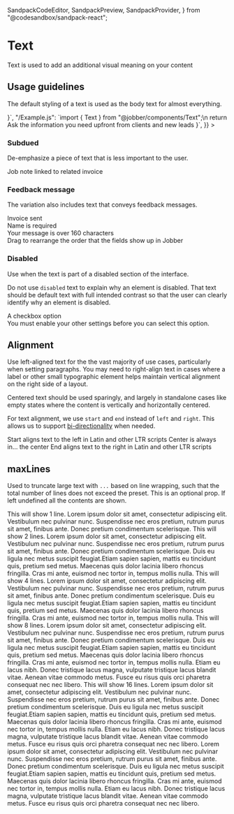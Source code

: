   SandpackCodeEditor,
  SandpackPreview,
  SandpackProvider,
} from "@codesandbox/sandpack-react";

<Meta title="Components/Text/Docs" component={Text} />

# Text

Text is used to add an additional visual meaning on your content

## Usage guidelines

The default styling of a text is used as the body text for almost everything.

<Card>
  <SandpackProvider
    template="react"
    customSetup={{
      dependencies: {
        "@jobber/components": "*",
      },
    }}
    options={{
      wrapContent: true,
      visibleFiles: ["./Example.js"],
      activeFile: "/Example.js",
    }}
    theme="dark"
    files={{
      "/App.js": `import "@jobber/design/foundation.css";
  return <Example />
}`,
      "/Example.js": `import { Text } from "@jobber/components/Text";\n
  return <Text>Ask the information you need upfront from clients and new leads</Text>
}`,
    }}
  >
    <SandpackPreview />
    <SandpackCodeEditor />
  </SandpackProvider>
</Card>

### Subdued

De-emphasize a piece of text that is less important to the user.

<Canvas>
  <Text variation="subdued">Job note linked to related invoice</Text>
</Canvas>

### Feedback message

The variation also includes text that conveys feedback messages.

<Canvas>
  <Text variation="success">Invoice sent</Text>
  <br />
  <Text variation="error">Name is required</Text>
  <br />
  <Text variation="warn">Your message is over 160 characters</Text>
  <br />
  <Text variation="info">
    Drag to rearrange the order that the fields show up in Jobber
  </Text>
</Canvas>

### Disabled

Use when the text is part of a disabled section of the interface.

Do not use `disabled` text to explain why an element is disabled. That text
should be default text with full intended contrast so that the user can clearly
identify why an element is disabled.

<Canvas>
  <Content>
    <div
      style={{
        display: "flex",
        alignItems: "center",
        gap: "var(--space-small)",
        marginBottom: "var(--space-small)",
      }}
    >
      <Checkbox disabled checked={false} />
      <Text variation="disabled">A checkbox option</Text>
    </div>
    <Text>
      You must enable your other settings before you can select this option.
    </Text>
  </Content>
</Canvas>

## Alignment

Use left-aligned text for the the vast majority of use cases, particularly when
setting paragraphs. You may need to right-align text in cases where a label or
other small typographic element helps maintain vertical alignment on the right
side of a layout.

Centered text should be used sparingly, and largely in standalone cases like
empty states where the content is vertically and horizontally centered.

For text alignment, we use `start` and `end` instead of `left` and `right`. This
allows us to support
[bi-directionality](https://material.io/design/usability/bidirectionality.html#mirroring-layout)
when needed.

<Canvas isColumn>
  <Text align="start">
    Start aligns text to the left in Latin and other LTR scripts
  </Text>
  <Text align="center">Center is always in... the center</Text>
  <Text align="end">
    End aligns text to the right in Latin and other LTR scripts
  </Text>
</Canvas>

## maxLines

Used to truncate large text with `...` based on line wrapping, such that the
total number of lines does not exceed the preset. This is an optional prop. If
left undefined all the contents are shown.

<Canvas>
  <Content>
    <Text maxLines="single">
      This will show 1 line. Lorem ipsum dolor sit amet, consectetur adipiscing
      elit. Vestibulum nec pulvinar nunc. Suspendisse nec eros pretium, rutrum
      purus sit amet, finibus ante. Donec pretium condimentum scelerisque.
    </Text>
    <Text maxLines="small">
      This will show 2 lines. Lorem ipsum dolor sit amet, consectetur adipiscing
      elit. Vestibulum nec pulvinar nunc. Suspendisse nec eros pretium, rutrum
      purus sit amet, finibus ante. Donec pretium condimentum scelerisque. Duis
      eu ligula nec metus suscipit feugiat.Etiam sapien sapien, mattis eu
      tincidunt quis, pretium sed metus. Maecenas quis dolor lacinia libero
      rhoncus fringilla. Cras mi ante, euismod nec tortor in, tempus mollis
      nulla.
    </Text>
    <Text maxLines="base">
      This will show 4 lines. Lorem ipsum dolor sit amet, consectetur adipiscing
      elit. Vestibulum nec pulvinar nunc. Suspendisse nec eros pretium, rutrum
      purus sit amet, finibus ante. Donec pretium condimentum scelerisque. Duis
      eu ligula nec metus suscipit feugiat.Etiam sapien sapien, mattis eu
      tincidunt quis, pretium sed metus. Maecenas quis dolor lacinia libero
      rhoncus fringilla. Cras mi ante, euismod nec tortor in, tempus mollis
      nulla.
    </Text>
    <Text maxLines="large">
      This will show 8 lines. Lorem ipsum dolor sit amet, consectetur adipiscing
      elit. Vestibulum nec pulvinar nunc. Suspendisse nec eros pretium, rutrum
      purus sit amet, finibus ante. Donec pretium condimentum scelerisque. Duis
      eu ligula nec metus suscipit feugiat.Etiam sapien sapien, mattis eu
      tincidunt quis, pretium sed metus. Maecenas quis dolor lacinia libero
      rhoncus fringilla. Cras mi ante, euismod nec tortor in, tempus mollis
      nulla. Etiam eu lacus nibh. Donec tristique lacus magna, vulputate
      tristique lacus blandit vitae. Aenean vitae commodo metus. Fusce eu risus
      quis orci pharetra consequat nec nec libero.
    </Text>
    <Text maxLines="larger">
      This will show 16 lines. Lorem ipsum dolor sit amet, consectetur
      adipiscing elit. Vestibulum nec pulvinar nunc. Suspendisse nec eros
      pretium, rutrum purus sit amet, finibus ante. Donec pretium condimentum
      scelerisque. Duis eu ligula nec metus suscipit feugiat.Etiam sapien
      sapien, mattis eu tincidunt quis, pretium sed metus. Maecenas quis dolor
      lacinia libero rhoncus fringilla. Cras mi ante, euismod nec tortor in,
      tempus mollis nulla. Etiam eu lacus nibh. Donec tristique lacus magna,
      vulputate tristique lacus blandit vitae. Aenean vitae commodo metus. Fusce
      eu risus quis orci pharetra consequat nec nec libero. Lorem ipsum dolor
      sit amet, consectetur adipiscing elit. Vestibulum nec pulvinar nunc.
      Suspendisse nec eros pretium, rutrum purus sit amet, finibus ante. Donec
      pretium condimentum scelerisque. Duis eu ligula nec metus suscipit
      feugiat.Etiam sapien sapien, mattis eu tincidunt quis, pretium sed metus.
      Maecenas quis dolor lacinia libero rhoncus fringilla. Cras mi ante,
      euismod nec tortor in, tempus mollis nulla. Etiam eu lacus nibh. Donec
      tristique lacus magna, vulputate tristique lacus blandit vitae. Aenean
      vitae commodo metus. Fusce eu risus quis orci pharetra consequat nec nec
      libero.
    </Text>
  </Content>
</Canvas>
